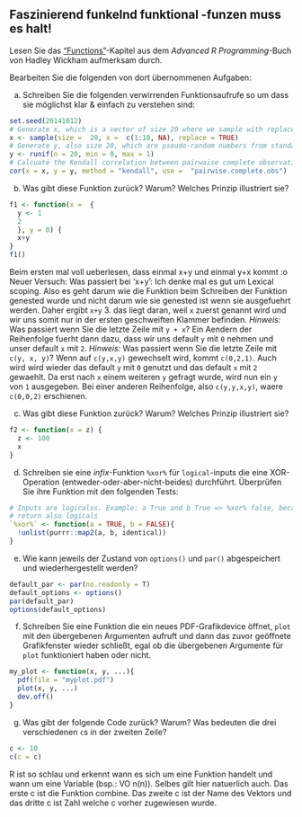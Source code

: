 ## Faszinierend funkelnd funktional -funzen muss es halt!

Lesen Sie das ["Functions"](http://adv-r.had.co.nz/Functions.html)-Kapitel aus dem *Advanced R Programming*-Buch von Hadley Wickham aufmerksam durch.

Bearbeiten Sie die folgenden von dort übernommenen Aufgaben:

a)  Schreiben Sie die folgenden verwirrenden Funktionsaufrufe so um dass sie möglichst klar & einfach zu verstehen sind:

```r
set.seed(20141012)
# Generate x, which is a vector of size 20 where we sample with replacement. (Comment not necessary, but i used for the structure of the function)
x <- sample(size =  20, x =  c(1:10, NA), replace = TRUE)
# Generate y, also size 20, which are pseudo-random numbers from standarduniform distribution.
y <- runif(n = 20, min = 0, max = 1)
# Calcuate the Kendall correlation between pairwaise complete observations.
cor(x = x, y = y, method = "kendall", use =  "pairwise.complete.obs")
```

b)  Was gibt diese Funktion zurück? Warum? Welches Prinzip illustriert sie?

```r
f1 <- function(x =  {
  y <- 1  
  2
  }, y = 0) {
  x+y
}
f1()
```
Beim ersten mal voll ueberlesen, dass einmal x+y und einmal y+x kommt :o  Neuer Versuch:
Was passiert bei 'x+y':
Ich denke mal es gut um Lexical scoping. Also es geht darum wie die Funktion beim Schreiben der Funktion genested wurde und nicht darum wie sie genested ist wenn sie ausgefuehrt werden. Daher ergibt `x+y` 3. das liegt daran, weil `x` zuerst genannt wird und wir uns somit nur in der ersten geschweiften Klammer befinden.
*Hinweis:* Was passiert wenn Sie die letzte Zeile mit `y + x`?
Ein Aendern der Reihenfolge fuerht dann dazu, dass wir uns default `y` mit `0` nehmen und unser default `x` mit `2`.
*Hinweis:* Was passiert wenn Sie die letzte Zeile mit `c(y, x, y)`?
Wenn auf `c(y,x,y)` gewechselt wird, kommt `c(0,2,1)`. Auch wird wird wieder das default `y` mit `0` genutzt und das default `x` mit `2` gewaehlt. Da erst nach `x`  einem weiteren `y` gefragt wurde, wird nun ein `y` von `1` ausgegeben. Bei einer anderen Reihenfolge, also `c(y,y,x,y)`, waere `c(0,0,2)` erschienen.

c)  Was gibt diese Funktion zurück? Warum? Welches Prinzip illustriert sie?

```r
  
f2 <- function(x = z) {
  z <- 100
  x
}

```




d)  Schreiben sie eine *infix*-Funktion `%xor%` für `logical`-inputs die eine XOR-Operation (entweder-oder-aber-nicht-beides) durchführt. Überprüfen Sie ihre Funktion mit den folgenden Tests:

```r
# Inputs are logicalss. Example: a True and b True => %xor% false, because is in both
# return also logicals
`%xor%` <- function(a = TRUE, b = FALSE){
  !unlist(purrr::map2(a, b, identical))
}
```

e)  Wie kann jeweils der Zustand von `options()` und `par()` abgespeichert und wiederhergestellt werden?
```r
default_par <- par(no.readonly = T)
default_options <- options()
par(default_par)
options(default_options)
```

f)  Schreiben Sie eine Funktion die ein neues PDF-Grafikdevice öffnet, `plot` mit den übergebenen Argumenten aufruft und dann das zuvor geöffnete Grafikfenster wieder schließt, egal ob die übergebenen Argumente für `plot` funktioniert haben oder nicht.

```r
my_plot <- function(x, y, ...){
  pdf(file = "myplot.pdf")
  plot(x, y, ...)
  dev.off()
}
```


g)  Was gibt der folgende Code zurück? Warum? Was bedeuten die drei verschiedenen `c`s in der zweiten Zeile?

```r
c <- 10
c(c = c)
```

R ist so schlau und erkennt wann es sich um eine Funktion handelt und wann um eine Variable (bsp.: VO n(n)). Selbes gilt hier natuerlich auch.
Das erste c ist die Funktion combine. Das zweite c ist der Name des Vektors und das dritte c ist Zahl welche c vorher zugewiesen wurde.


